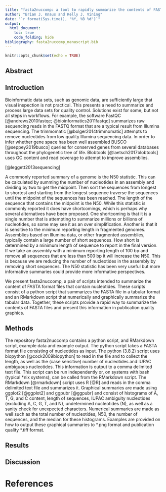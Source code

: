 ```yaml
---
title: "fasta2nuccomp: a tool to rapidly summarize the contents of FASTA files containing nucleotides"
author: "Brian J. Knaus and Kelly J. Vining"
date: "`r format(Sys.time(), '%Y, %B %d')`"
output: 
  html_document:
    toc: true
    code_folding: hide
bibliography: fasta2nuccomp_manuscript.bib
---
```


```r
knitr::opts_chunk$set(echo = TRUE)
```


## Abstract


## Introduction


Bioinformatic data sets, such as genomic data, are sufficiently large that visual inspection is not practical.
This presents a need to summarize and process large data sets for quality control.
Solutions exist for some, but not all steps in workflows.
For example, the software FastQC [@andrews2010fastqc; @bioinformatics2011fastqc] summarizes raw sequencing reads in the FASTQ format that are a typical result from Illumina sequencing.
The trimmomatic [@bolger2014trimmomatic] attempts to remove nucleotides from low quality Illumina sequencing data.
In order to infer whether gene space has been well assembled BUSCO [@seppey2019busco] queries for conserved genes from several databases throughout the phylogenetic tree of life.
Blobtools [@laetsch2017blobtools] uses GC content and read coverage to attempt to improve assemblies.


[@leggett2013sequencing]


A commonly reported summary of a genome is the N50 statistic.
This can be calculated by summing the number of nucleotides in an assembly and dividing by two to get the midpoint.
Then sort the sequences from longest to shortest and starting from the longest sequence traverse the sequences until the midpoint of the sequences has been reached.
The length of the sequence that contains the midpoint is the N50.
While this statistic is commonly reported it does have shortcomings, which is perhaps why several alternatives have been proposed.
One shortcoming is that it is a single number that is attempting to summarize millions or billions of nucleotides, so some may see it as an over simplification.
Another is that it is sensitive to the minimum reporting length in fragmented genomes.
Assemblies based on Illumina data, or other fragmented assemblies, typically contain a large number of short sequences.
How short is determined by a minimum length of sequence to report in the final version.
If we take an assembly with a minimum reporting length of 100 bp and remove all sequences that are less than 500 bp it will increase the N50.
This is because we are reducing the number of nucleotides in the assembly by removing short sequences.
The N50 statistic has been very useful but more informative summaries could provide more informative perspectives.


We present fasta2nuccomp, a pair of scripts intended to summarize the content of FASTA format files that contain nucleotides.
These scripts consist of a python script that summarizes the FASTA file in a tabular format and an RMarkdown script that numerically and graphically summarize the tabular data.
Together, these scripts provide a rapid way to summarize the contents of FASTA files and present this information in publication quality graphics.


## Methods


The repository fasta2nuccomp contains a python script, and RMarkdown script, example data and example output.
The python script takes a FASTA format file consisting of nucleotides as input.
The python (3.8.2) script uses biopython [@cock2009biopython] to read in the file and to collect the length, as well as the (case sensitive) number of nucleotides and IUPAC ambiguous nucleotides.
This information is output to a comma delimited text file.
This script can be run independently or, on systems with bash (typical *nix systems), can be called from the RMarkdown script.
The RMarkdown [@rmarkdown] script uses R [@R] and reads in the comma delimited text file and summarizes it.
Graphical summaries are made using ggplot2 [@ggplot2] and ggpubr [@ggpubr] and consist of histograms of A, T, G, and C content, length of sequences, IUPAC ambiguity nucleotides (excluding A, C, G, T, and N), undetermined nucleotides (N), as well as a sanity check for unexpected characters.
Numerical summaries are made as well such as the total number of nucleotides, N50, the number of sequences, and the median for these histograms.
Examples are provided on how to output these graphical summaries to \*.png format and publication quality \*.tiff format.







## Results




## Discussion





# References

